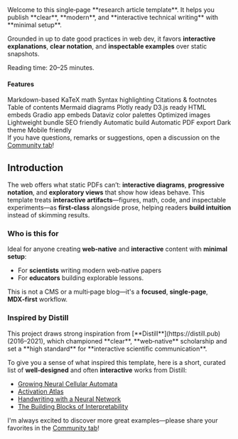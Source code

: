 
<Sidenote>
  Welcome to this single‑page **research article template**. It helps you publish **clear**, **modern**, and **interactive technical writing** with **minimal setup**.
  
  Grounded in up to date good practices in web dev, it favors **interactive explanations**, **clear notation**, and **inspectable examples** over static snapshots.

  <Fragment slot="aside">
    Reading time: 20–25 minutes.
  </Fragment>
</Sidenote>

#### Features

<Sidenote>
<div className="tag-list">
  <span className="tag">Markdown-based</span>
  <span className="tag">KaTeX math</span>
  <span className="tag">Syntax highlighting</span>
  <span className="tag">Citations & footnotes</span>
  <span className="tag">Table of contents</span>
  <span className="tag">Mermaid diagrams</span>
  <span className="tag">Plotly ready</span>
  <span className="tag">D3.js ready</span>
  <span className="tag">HTML embeds</span>
  <span className="tag">Gradio app embeds</span>
  <span className="tag">Dataviz color palettes</span>
  <span className="tag">Optimized images</span>
  <span className="tag">Lightweight bundle</span>
  <span className="tag">SEO friendly</span>
  <span className="tag">Automatic build</span>
  <span className="tag">Automatic PDF export</span>
  <span className="tag">Dark theme</span>
  <span className="tag">Mobile friendly</span>
</div>
<Fragment slot="aside">
    If you have questions, remarks or suggestions, open a discussion on the <a href="https://huggingface.co/spaces/tfrere/research-article-template/discussions?status=open&type=discussion">Community tab</a>!
  </Fragment>
</Sidenote>

## Introduction
The web offers what static PDFs can’t: **interactive diagrams**, **progressive notation**, and **exploratory views** that show how ideas behave. This template treats **interactive artifacts**—figures, math, code, and inspectable experiments—as **first‑class** alongside prose, helping readers **build intuition** instead of skimming results.

### Who is this for

Ideal for anyone creating **web‑native** and **interactive** content with **minimal setup**:

- For **scientists** writing modern web‑native papers
- For **educators** building explorable lessons.

This is not a CMS or a multi‑page blog—it's a **focused**, **single‑page**, **MDX‑first** workflow.

### Inspired by Distill

<Sidenote>
This project draws strong inspiration from [**Distill**](https://distill.pub) (2016–2021), which championed **clear**, **web‑native** scholarship and set a **high standard** for **interactive scientific communication**.

To give you a sense of what inspired this template, here is a short, curated list of **well‑designed** and often **interactive** works from Distill:

- [Growing Neural Cellular Automata](https://distill.pub/2020/growing-ca/)
- [Activation Atlas](https://distill.pub/2019/activation-atlas/)
- [Handwriting with a Neural Network](https://distill.pub/2016/handwriting/)
- [The Building Blocks of Interpretability](https://distill.pub/2018/building-blocks/)

<Fragment slot="aside">
    I'm always excited to discover more great examples—please share your favorites in the <a href="https://huggingface.co/spaces/tfrere/research-blog-template/discussions?status=open&type=discussion">Community tab</a>!
  </Fragment>
</Sidenote>